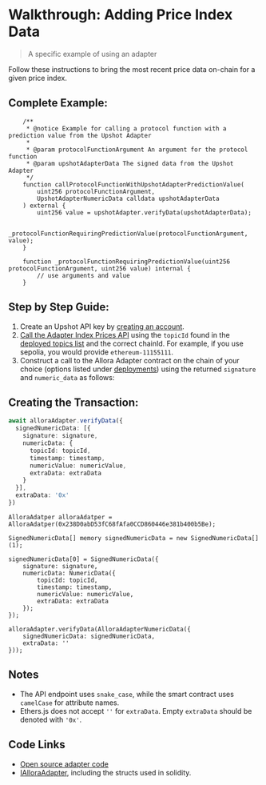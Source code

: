# Walkthrough: Adding Price Index Data

> A specific example of using an adapter

Follow these instructions to bring the most recent price data on-chain for a given price index. 

## Complete Example:

```sol
    /**
     * @notice Example for calling a protocol function with a prediction value from the Upshot Adapter
     * 
     * @param protocolFunctionArgument An argument for the protocol function
     * @param upshotAdapterData The signed data from the Upshot Adapter
     */
    function callProtocolFunctionWithUpshotAdapterPredictionValue(
        uint256 protocolFunctionArgument,
        UpshotAdapterNumericData calldata upshotAdapterData
    ) external {
        uint256 value = upshotAdapter.verifyData(upshotAdapterData);

        _protocolFunctionRequiringPredictionValue(protocolFunctionArgument, value);
    }

    function _protocolFunctionRequiringPredictionValue(uint256 protocolFunctionArgument, uint256 value) internal {
        // use arguments and value 
    }

```

## Step by Step Guide:

1. Create an Upshot API key by <a href="https://developer.upshot.xyz/signup" target="_blank">creating an account</a>. 
2. [Call the Adapter Index Prices API](https://docs.allora.network/docs/querying-workers-of-existing-topics#yuga-index-levels-id2) using the `topicId` found in the [deployed topics list](existing-allora-appchain-topics) and the correct chainId. For example, if you use sepolia, you would provide `ethereum-11155111`.  
3. Construct a call to the Allora Adapter contract on the chain of your choice (options listed under [deployments](deployments)) using the returned `signature` and `numeric_data` as follows: 

## Creating the Transaction:

```typescript
await alloraAdapter.verifyData({  
  signedNumericData: [{  
    signature: signature,  
    numericData: {
      topicId: topicId,
      timestamp: timestamp,
      numericValue: numericValue,
      extraData: extraData
    }
  }],  
  extraData: '0x'
})
```
```sol
AlloraAdatper alloraAdatper = AlloraAdatper(0x238D0abD53fC68fAfa0CCD860446e381b400b5Be);

SignedNumericData[] memory signedNumericData = new SignedNumericData[](1);

signedNumericData[0] = SignedNumericData({
    signature: signature,
    numericData: NumericData({
      	topicId: topicId,
        timestamp: timestamp,
        numericValue: numericValue,
        extraData: extraData
    });
});

alloraAdapter.verifyData(AlloraAdapterNumericData({
    signedNumericData: signedNumericData,
    extraData: ''
}));
```

## Notes

- The API endpoint uses `snake_case`, while the smart contract uses `camelCase` for attribute names.
- Ethers.js does not accept `''` for `extraData`. Empty `extraData` should be denoted with `'0x'`.

## Code Links

- <a href="https://github.com/allora-network/allora-adapter/blob/main/src/" target="_blank">Open source adapter code</a>
- <a href="https://github.com/allora-network/allora-adapter/blob/main/src/interface/IAlloraAdapter.sol" target="_blank">IAlloraAdapter</a>, including the structs used in solidity.
